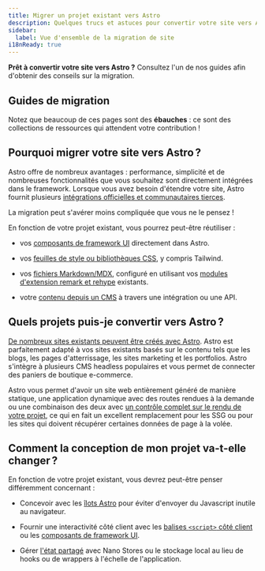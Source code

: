 ```yaml
---
title: Migrer un projet existant vers Astro
description: Quelques trucs et astuces pour convertir votre site vers Astro.
sidebar:
  label: Vue d'ensemble de la migration de site
i18nReady: true
---
```


**Prêt à convertir votre site vers Astro ?** Consultez l'un de nos guides afin d'obtenir des conseils sur la migration.

## Guides de migration

<MigrationGuidesNav />

Notez que beaucoup de ces pages sont des **ébauches** : ce sont des collections de ressources qui attendent votre contribution !

## Pourquoi migrer votre site vers Astro ?

Astro offre de nombreux avantages : performance, simplicité et de nombreuses fonctionnalités que vous souhaitez sont directement intégrées dans le framework. Lorsque vous avez besoin d'étendre votre site, Astro fournit plusieurs [intégrations officielles et communautaires tierces](https://astro.build/integrations).

La migration peut s'avérer moins compliquée que vous ne le pensez !

En fonction de votre projet existant, vous pourrez peut-être réutiliser :

- vos [composants de framework UI](/fr/guides/framework-components/) directement dans Astro. 

- vos [feuilles de style ou bibliothèques CSS](/fr/guides/styling/), y compris Tailwind.

- vos [fichiers Markdown/MDX](/fr/guides/markdown-content/), configuré en utilisant vos [modules d'extension remark et rehype](/fr/guides/markdown-content/#plugins-markdown) existants.

- votre [contenu depuis un CMS](/fr/guides/cms/) à travers une intégration ou une API.


## Quels projets puis-je convertir vers Astro ?

[De nombreux sites existants peuvent être créés avec Astro](/fr/concepts/why-astro/). Astro est parfaitement adapté à vos sites existants basés sur le contenu tels que les blogs, les pages d'atterrissage, les sites marketing et les portfolios. Astro s'intègre à plusieurs CMS headless populaires et vous permet de connecter des paniers de boutique e-commerce.

Astro vous permet d'avoir un site web entièrement généré de manière statique, une application dynamique avec des routes rendues à la demande ou une combinaison des deux avec [un contrôle complet sur le rendu de votre projet](/fr/guides/on-demand-rendering/), ce qui en fait un excellent remplacement pour les SSG ou pour les sites qui doivent récupérer certaines données de page à la volée.

## Comment la conception de mon projet va-t-elle changer ?

En fonction de votre projet existant, vous devrez peut-être penser différemment concernant :

- Concevoir avec les [îlots Astro](/fr/concepts/islands/#quest-ce-quun-îlot-) pour éviter d'envoyer du Javascript inutile au navigateur.

- Fournir une interactivité côté client avec les [balises `<script>` côté client](/fr/guides/client-side-scripts/) ou les [composants de framework UI](/fr/guides/framework-components/).

- Gérer [l'état partagé](/fr/recipes/sharing-state-islands/) avec Nano Stores ou le stockage local au lieu de hooks ou de wrappers à l'échelle de l'application.
